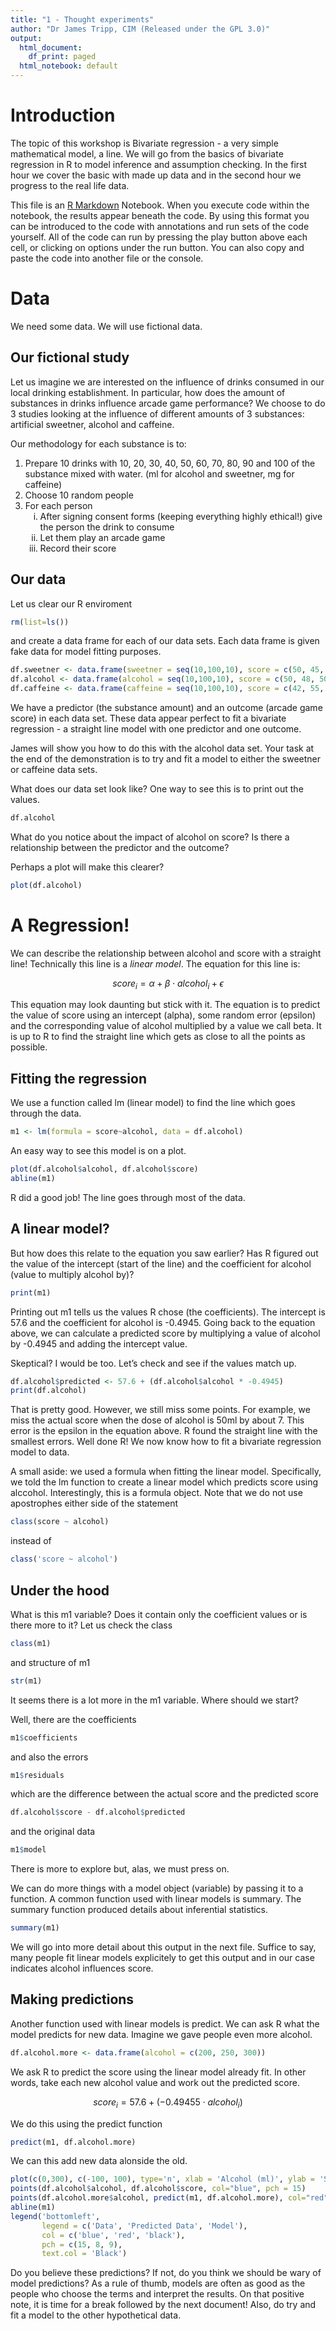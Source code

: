 ```yaml
---
title: "1 - Thought experiments"
author: "Dr James Tripp, CIM (Released under the GPL 3.0)"
output:
  html_document:
    df_print: paged
  html_notebook: default
---
```


# Introduction
The topic of this workshop is Bivariate regression - a very simple mathematical model, a line. We will go from the basics of bivariate regression in R to model inference and assumption checking. In the first hour we cover the basic with made up data and in the second hour we progress to the real life data.

This file is an [R Markdown](http://rmarkdown.rstudio.com) Notebook. When you execute code within the notebook, the results appear beneath the code. By using this format you can be introduced to the code with annotations and run sets of the code yourself. All of the code can run by pressing the play button above each cell, or clicking on options under the run button. You can also copy and paste the code into another file or the console.

# Data

We need some data. We will use fictional data.

## Our fictional study

Let us imagine we are interested on the influence of drinks consumed in our local drinking establishment. In particular, how does the amount of substances in drinks influence arcade game performance? We choose to do 3 studies looking at the influence of different amounts of 3 substances: artificial sweetner, alcohol and caffeine.

Our methodology for each substance is to:

1. Prepare 10 drinks with 10, 20, 30, 40, 50, 60, 70, 80, 90 and 100 of the substance mixed with water. (ml for alcohol and sweetner, mg for caffeine)
2. Choose 10 random people
3. For each person
    i) After signing consent forms (keeping everything highly ethical!) give the person the drink to consume
    ii) Let them play an arcade game
    iii) Record their score

## Our data

Let us clear our R enviroment

```r
rm(list=ls())
```

and create a data frame for each of our data sets. Each data frame is given fake data for model fitting purposes.

```r
df.sweetner <- data.frame(sweetner = seq(10,100,10), score = c(50, 45, 55, 58, 55, 51, 59, 60, 50, 55))
df.alcohol <- data.frame(alcohol = seq(10,100,10), score = c(50, 48, 50, 35, 28, 30, 20, 21, 20, 2))
df.caffeine <- data.frame(caffeine = seq(10,100,10), score = c(42, 55, 60, 70, 68, 75, 78, 60, 50, 30))
```

We have a predictor (the substance amount) and an outcome (arcade game score) in each data set. These data appear perfect to fit a bivariate regression - a straight line model with one predictor and one outcome.

James will show you how to do this with the alcohol data set. Your task at the end of the demonstration is to try and fit a model to either the sweetner or caffeine data sets.

What does our data set look like? One way to see this is to print out the values.

```r
df.alcohol
```

What do you notice about the impact of alcohol on score? Is there a relationship between the predictor and the outcome?

Perhaps a plot will make this clearer?

```r
plot(df.alcohol)
```

# A Regression!

We can describe the relationship between alcohol and score with a straight line! Technically this line is a *linear model*. The equation for this line is:

$$
score_i = \alpha +  \beta \cdot alcohol_i + \epsilon
$$

This equation may look daunting but stick with it. The equation is to predict the value of score using an intercept (alpha), some random error (epsilon) and the corresponding value of alcohol multiplied by a value we call beta. It is up to R to find the straight line which gets as close to all the points as possible.

## Fitting the regression

We use a function called lm (linear model) to find the line which goes through the data.

```r
m1 <- lm(formula = score~alcohol, data = df.alcohol)
```

An easy way to see this model is on a plot.

```r
plot(df.alcohol$alcohol, df.alcohol$score)
abline(m1)
```

R did a good job! The line goes through most of the data. 

## A linear model?

But how does this relate to the equation you saw earlier? Has R figured out the value of the intercept (start of the line) and the coefficient for alcohol (value to multiply alcohol by)? 

```r
print(m1)
```

Printing out m1 tells us the values R chose (the coefficients). The intercept is 57.6 and the coefficient for alcohol is -0.4945. Going back to the equation above, we can calculate a predicted score by multiplying a value of alcohol by -0.4945 and adding the intercept value.

Skeptical? I would be too. Let's check and see if the values match up.

```r
df.alcohol$predicted <- 57.6 + (df.alcohol$alcohol * -0.4945)
print(df.alcohol)
```

That is pretty good. However, we still miss some points. For example, we miss the actual score when the dose of alcohol is 50ml by about 7. This error is the epsilon in the equation above. R found the straight line with the smallest errors. Well done R! We now know how to fit a bivariate regression model to data.

A small aside: we used a formula when fitting the linear model. Specifically, we told the lm function to create a linear model which predicts score using alccohol. Interestingly, this is a formula object. Note that we do not use apostrophes either side of the statement

```r
class(score ~ alcohol)
```

instead of

```r
class('score ~ alcohol')
```


## Under the hood

What is this m1 variable? Does it contain only the coefficient values or is there more to it? Let us check the class

```r
class(m1)
```

and structure of m1

```r
str(m1)
```

It seems there is a lot more in the m1 variable. Where should we start?

Well, there are the coefficients

```r
m1$coefficients
```

and also the errors

```r
m1$residuals
```

which are the difference between the actual score and the predicted score

```r
df.alcohol$score - df.alcohol$predicted
```

and the original data

```r
m1$model
```

There is more to explore but, alas, we must press on.

We can do more things with a model object (variable) by passing it to a function. A common function used with linear models is summary. The summary function produced details about inferential statistics.

```r
summary(m1)
```

We will go into more detail about this output in the next file. Suffice to say, many people fit linear models explicitely to get this output and in our case indicates alcohol influences score.

## Making predictions

Another function used with linear models is predict. We can ask R what the model predicts for new data. Imagine we gave people even more alcohol.

```r
df.alcohol.more <- data.frame(alcohol = c(200, 250, 300))
```

We ask R to predict the score using the linear model already fit. In other words, take each new alcohol value and work out the predicted score.

$$
score_i = 57.6 +  (-0.49455 \cdot alcohol_i)
$$

We do this using the predict function

```r
predict(m1, df.alcohol.more)
```

We can this add new data alonside the old.

```r
plot(c(0,300), c(-100, 100), type='n', xlab = 'Alcohol (ml)', ylab = 'Score') # make blank plot
points(df.alcohol$alcohol, df.alcohol$score, col="blue", pch = 15)
points(df.alcohol.more$alcohol, predict(m1, df.alcohol.more), col="red", pch = 8)
abline(m1)
legend('bottomleft', 
       legend = c('Data', 'Predicted Data', 'Model'), 
       col = c('blue', 'red', 'black'), 
       pch = c(15, 8, 9),
       text.col = 'Black')

```

Do you believe these predictions? If not, do you think we should be wary of model predictions? As a rule of thumb, models are often as good as the people who choose the terms and interpret the results. On that positive note, it is time for a break followed by the next document! Also, do try and fit a model to the other hypothetical data.